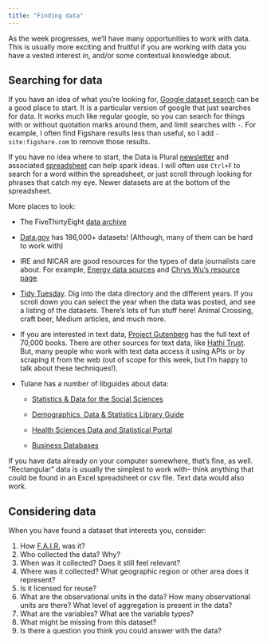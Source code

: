 ```yaml
---
title: "Finding data"
---
```


As the week progresses, we'll have many opportunities to work with data. This is usually more exciting and fruitful if you are working with data you have a vested interest in, and/or some contextual knowledge about.

## Searching for data

If you have an idea of what you're looking for, [Google dataset search](https://toolbox.google.com/datasetsearch) can be a good place to start. It is a particular version of google that just searches for data. It works much like regular google, so you can search for things with or without quotation marks around them, and limit searches with `-`. For example, I often find Figshare results less than useful, so I add `-site:figshare.com` to remove those results.

If you have no idea where to start, the Data is Plural [newsletter](https://www.data-is-plural.com/) and associated [spreadsheet](https://docs.google.com/spreadsheets/d/1wZhPLMCHKJvwOkP4juclhjFgqIY8fQFMemwKL2c64vk/edit) can help spark ideas. I will often use `Ctrl+F` to search for a word within the spreadsheet, or just scroll through looking for phrases that catch my eye. Newer datasets are at the bottom of the spreadsheet.

More places to look:

-   The FiveThirtyEight [data archive](https://github.com/fivethirtyeight/data)

-   [Data.gov](https://www.data.gov/) has 186,000+ datasets! (Although, many of them can be hard to work with)

-   IRE and NICAR are good resources for the types of data journalists care about. For example, [Energy data sources](https://github.com/InsideEnergy/24-energy-stories-CAR16) and [Chrys Wu's resource page](http://blog.chryswu.com/2016/03/08/nicar16-slides-links-tutorials-resources/).

-   [Tidy Tuesday](https://github.com/rfordatascience/tidytuesday). Dig into the data directory and the different years. If you scroll down you can select the year when the data was posted, and see a listing of the datasets. There's lots of fun stuff here! Animal Crossing, craft beer, Medium articles, and much more.

-   If you are interested in text data, [Project Gutenberg](https://www.gutenberg.org/) has the full text of 70,000 books. There are other sources for text data, like [Hathi Trust](https://www.hathitrust.org/). But, many people who work with text data access it using APIs or by scraping it from the web (out of scope for this week, but I'm happy to talk about these techniques!).

-   Tulane has a number of libguides about data:

    -   [Statistics & Data for the Social Sciences](https://libguides.tulane.edu/socialsciencedata)

    -   [Demographics, Data & Statistics Library Guide](https://libguides.tulane.edu/demog)

    -   [Health Sciences Data and Statistical Portal](https://libguides.tulane.edu/DataSets)

    -   [Business Databases](https://libguides.tulane.edu/busdatabases/data)

If you have data already on your computer somewhere, that's fine, as well. "Rectangular" data is usually the simplest to work with– think anything that could be found in an Excel spreadsheet or csv file. Text data would also work.

## Considering data

When you have found a dataset that interests you, consider:

1.  How [F.A.I.R.](https://libguides.tulane.edu/datacuration/fair) was it?
2.  Who collected the data? Why?
3.  When was it collected? Does it still feel relevant?
4.  Where was it collected? What geographic region or other area does it represent?
5.  Is it licensed for reuse?
6.  What are the observational units in the data? How many observational units are there? What level of aggregation is present in the data?
7.  What are the variables? What are the variable types?
8.  What might be missing from this dataset?
9.  Is there a question you think you could answer with the data?
